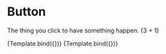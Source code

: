 
<Meta title="MDX/Button" component={Button} />


# Button

The thing you click to have something happen.
{3 + 1}

<Canvas>
    <Story name="Something" args={{label: 'Hi'}}>
        {Template.bind({})}
    </Story>
    <Story name="Another" args={{label: 'Hi', primary: true }}>
        {Template.bind({})}
    </Story>
</Canvas>

<Story id="example-page--logged-in"/>